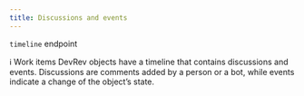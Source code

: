 ```yaml
---
title: Discussions and events
---
```

`timeline` endpoint

ℹ️ Work items DevRev objects have a timeline that contains discussions and events. Discussions are comments added by a person or a bot, while events indicate a change of the object’s state.